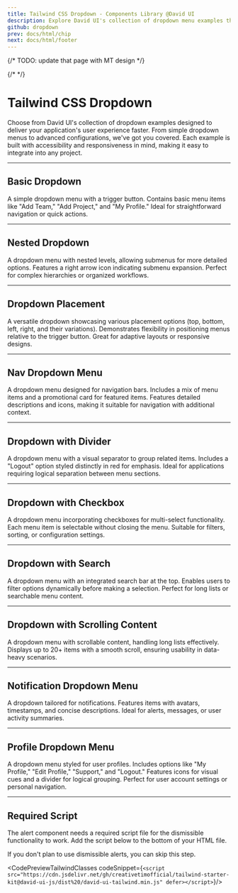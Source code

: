 ```yaml
---
title: Tailwind CSS Dropdown - Components Library @David UI
description: Explore David UI's collection of dropdown menu examples that is perfect for enhancing the UI navigation and user experience of your web projects.
github: dropdown
prev: docs/html/chip
next: docs/html/footer
---
```


{/* TODO: update that page with MT design */}
<ScriptLoader src="https://cdn.jsdelivr.net/gh/creativetimofficial/tailwind-starter-kit@david-ui-js/dist%20/david-ui-tailwind.min.js" />

{/* <InfoBadge /> */}

# Tailwind CSS Dropdown
Choose from David UI's collection of dropdown examples designed to deliver your application's user experience faster. From simple dropdown menus to advanced configurations, we've got you covered.
Each example is built with accessibility and responsiveness in mind, making it easy to integrate into any project.

---

## Basic Dropdown
A simple dropdown menu with a trigger button. Contains basic menu items like "Add Team," "Add Project," and "My Profile." Ideal for straightforward navigation or quick actions.

<PreviewWithCode relativePath="dropdown/dropdown-demo.tsx" language="html" />

---

## Nested Dropdown
A dropdown menu with nested levels, allowing submenus for more detailed options. Features a right arrow icon indicating submenu expansion. Perfect for complex hierarchies or organized workflows.

<PreviewWithCode relativePath="dropdown/dropdown-nested.tsx" language="html" />

---

## Dropdown Placement
A versatile dropdown showcasing various placement options (top, bottom, left, right, and their variations). Demonstrates flexibility in positioning menus relative to the trigger button. Great for adaptive layouts or responsive designs.

<PreviewWithCode relativePath="dropdown/dropdown-placement.tsx" language="html" />

---

## Nav Dropdown Menu
A dropdown menu designed for navigation bars. Includes a mix of menu items and a promotional card for featured items. Features detailed descriptions and icons, making it suitable for navigation with additional context.

<PreviewWithCode relativePath="dropdown/dropdown-nav-menu.tsx" language="html" />

---

## Dropdown with Divider
A dropdown menu with a visual separator to group related items. Includes a "Logout" option styled distinctly in red for emphasis. Ideal for applications requiring logical separation between menu sections.

<PreviewWithCode relativePath="dropdown/dropdown-divider.tsx" language="html" />

---

## Dropdown with Checkbox
A dropdown menu incorporating checkboxes for multi-select functionality. Each menu item is selectable without closing the menu. Suitable for filters, sorting, or configuration settings.

<PreviewWithCode relativePath="dropdown/dropdown-checkbox.tsx" language="html" />

---

## Dropdown with Search
A dropdown menu with an integrated search bar at the top. Enables users to filter options dynamically before making a selection. Perfect for long lists or searchable menu content.

<PreviewWithCode relativePath="dropdown/dropdown-search.tsx" language="html" />

---

## Dropdown with Scrolling Content
A dropdown menu with scrollable content, handling long lists effectively. Displays up to 20+ items with a smooth scroll, ensuring usability in data-heavy scenarios.

<PreviewWithCode relativePath="dropdown/dropdown-scrolling.tsx" language="html" />

---

## Notification Dropdown Menu
A dropdown tailored for notifications. Features items with avatars, timestamps, and concise descriptions. Ideal for alerts, messages, or user activity summaries.

<PreviewWithCode relativePath="dropdown/dropdown-notification.tsx" language="html" />

---

## Profile Dropdown Menu
A dropdown menu styled for user profiles. Includes options like "My Profile," "Edit Profile," "Support," and "Logout." Features icons for visual cues and a divider for logical grouping. Perfect for user account settings or personal navigation.

<PreviewWithCode relativePath="dropdown/dropdown-profile.tsx" language="html" />

---

## Required Script
The alert component needs a required script file for the dismissible functionality to work. Add the script below to the bottom of your HTML file.

If you don't plan to use dismissible alerts, you can skip this step.



<CodePreviewTailwindClasses codeSnippet={`<script src="https://cdn.jsdelivr.net/gh/creativetimofficial/tailwind-starter-kit@david-ui-js/dist%20/david-ui-tailwind.min.js" defer></script>`}/>